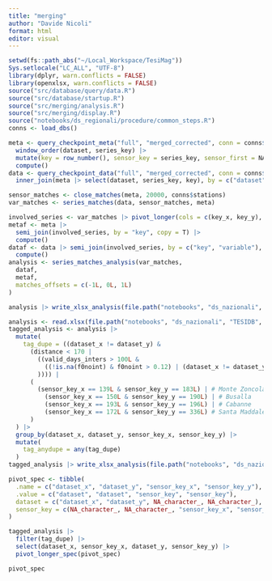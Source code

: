 ```yaml
---
title: "merging"
author: "Davide Nicoli"
format: html
editor: visual
---
```


```r
setwd(fs::path_abs("~/Local_Workspace/TesiMag"))
Sys.setlocale("LC_ALL", "UTF-8")
library(dplyr, warn.conflicts = FALSE)
library(openxlsx, warn.conflicts = FALSE)
source("src/database/query/data.R")
source("src/database/startup.R")
source("src/merging/analysis.R")
source("src/merging/display.R")
source("notebooks/ds_regionali/procedure/common_steps.R")
conns <- load_dbs()
```


```r
meta <- query_checkpoint_meta("full", "merged_corrected", conn = conns$data) |>
  window_order(dataset, series_key) |>
  mutate(key = row_number(), sensor_key = series_key, sensor_first = NA_Date_, sensor_last = NA_Date_) |>
  compute()
data <- query_checkpoint_data("full", "merged_corrected", conn = conns$data, hive_types = list()) |>
  inner_join(meta |> select(dataset, series_key, key), by = c("dataset", "series_key"))
```


```r
sensor_matches <- close_matches(meta, 20000, conns$stations)
var_matches <- series_matches(data, sensor_matches, meta)
```

```r
involved_series <- var_matches |> pivot_longer(cols = c(key_x, key_y), names_to = "key_type", values_to = "key")
metaf <- meta |>
  semi_join(involved_series, by = "key", copy = T) |>
  compute()
dataf <- data |> semi_join(involved_series, by = c("key", "variable"), copy = T) |>
  compute()
analysis <- series_matches_analysis(var_matches,
  dataf,
  metaf,
  matches_offsets = c(-1L, 0L, 1L)
)
```

```r
analysis |> write_xlsx_analysis(file.path("notebooks", "ds_nazionali", "TESIDB", "raw_analysis.xlsx"), name_x, name_y, .format = FALSE)
```

```r
analysis <- read.xlsx(file.path("notebooks", "ds_nazionali", "TESIDB", "raw_analysis.xlsx"))
tagged_analysis <- analysis |>
  mutate(
    tag_dupe = ((dataset_x != dataset_y) &
      (distance < 170 |
        ((valid_days_inters > 100L &
          ((!is.na(f0noint) & f0noint > 0.12) | (dataset_x != dataset_y & fsameint > 0.9))
        )))) |
      (
        (sensor_key_x == 139L & sensor_key_y == 183L) | # Monte Zoncolan
          (sensor_key_x == 150L & sensor_key_y == 190L) | # Busalla
          (sensor_key_x == 193L & sensor_key_y == 196L) | # Cabanne
          (sensor_key_x == 172L & sensor_key_y == 336L) # Santa Maddalena in Casies
      )
  ) |>
  group_by(dataset_x, dataset_y, sensor_key_x, sensor_key_y) |>
  mutate(
    tag_anydupe = any(tag_dupe)
  )
tagged_analysis |> write_xlsx_analysis(file.path("notebooks", "ds_nazionali", "TESIDB", "tagged_analysis.xlsx"), name_x, name_y, tag_dupe, tag_anydupe, tag_alldupe, .format = FALSE)
```

```r
pivot_spec <- tibble(
  .name = c("dataset_x", "dataset_y", "sensor_key_x", "sensor_key_y"),
  .value = c("dataset", "dataset", "sensor_key", "sensor_key"),
  dataset = c("dataset_x", "dataset_y", NA_character_, NA_character_),
  sensor_key = c(NA_character_, NA_character_, "sensor_key_x", "sensor_key_y")
)

tagged_analysis |>
  filter(tag_dupe) |>
  select(dataset_x, sensor_key_x, dataset_y, sensor_key_y) |>
  pivot_longer_spec(pivot_spec)
```

```r
pivot_spec
```

